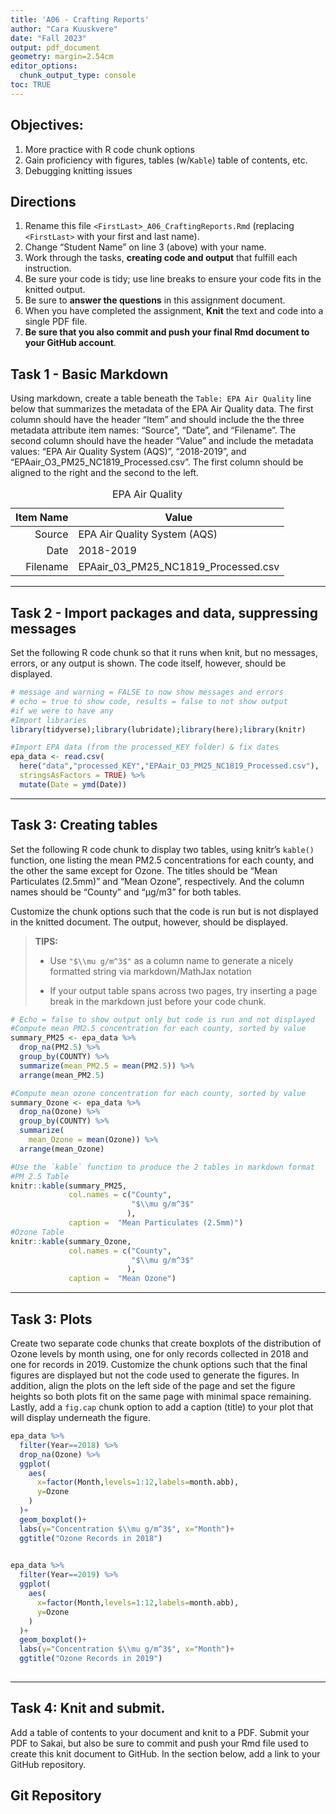 ```yaml
---
title: 'A06 - Crafting Reports'
author: "Cara Kuuskvere" 
date: "Fall 2023"
output: pdf_document
geometry: margin=2.54cm
editor_options: 
  chunk_output_type: console
toc: TRUE
---
```


## Objectives:

1.  More practice with R code chunk options
1.  Gain proficiency with figures, tables (w/`Kable`) table of contents, etc.
1.  Debugging knitting issues

## Directions

1.  Rename this file `<FirstLast>_A06_CraftingReports.Rmd` (replacing `<FirstLast>` with your first and last name).
1.  Change "Student Name" on line 3 (above) with your name.
1.  Work through the tasks, **creating code and output** that fulfill each instruction.
1.  Be sure your code is tidy; use line breaks to ensure your code fits in the knitted output.
1.  Be sure to **answer the questions** in this assignment document.
1.  When you have completed the assignment, **Knit** the text and code into a single PDF file.
1.  **Be sure that you also commit and push your final Rmd document to your GitHub account**.

## Task 1 - Basic Markdown

Using markdown, create a table beneath the `Table: EPA Air Quality` line below that summarizes the metadata of the EPA Air Quality data. The first column should have the header "Item" and should include the the three metadata attribute item names: "Source", "Date", and "Filename". The second column should have the header "Value" and include the metadata values: "EPA Air Quality System (AQS)", "2018-2019", and "EPAair_O3_PM25_NC1819_Processed.csv". The first column should be aligned to the right and the second to the left.

Table: EPA Air Quality



| Item Name     | Value                                 | 
| -------------:| ------------------------------------- | 
| Source        | EPA Air Quality System (AQS)          | 
| Date          | 2018-2019                             | 
| Filename      | EPAair_03_PM25_NC1819_Processed.csv   |
---

## Task 2 - Import packages and data, suppressing messages

Set the following R code chunk so that it runs when knit, but no messages, errors, or any output is shown. The code itself, however, should be displayed.

```r
# message and warning = FALSE to now show messages and errors 
# echo = true to show code, results = false to not show output 
#if we were to have any
#Import libraries
library(tidyverse);library(lubridate);library(here);library(knitr)

#Import EPA data (from the processed_KEY folder) & fix dates
epa_data <- read.csv(
  here("data","processed_KEY","EPAair_O3_PM25_NC1819_Processed.csv"),
  stringsAsFactors = TRUE) %>% 
  mutate(Date = ymd(Date))

```

---

## Task 3: Creating tables

Set the following R code chunk to display two tables, using knitr's `kable()` function, one listing the mean PM2.5 concentrations for each county, and the other the same except for Ozone. The titles should be "Mean Particulates (2.5mm)" and "Mean Ozone", respectively. And the column names should be "County" and "µg/m3" for both tables.

Customize the chunk options such that the code is run but is not displayed in the knitted document. The output, however, should be displayed.

> **TIPS:**
>
> -   Use `"$\\mu g/m^3$"` as a column name to generate a nicely formatted string via markdown/MathJax notation
>
> -   If your output table spans across two pages, try inserting a page break in the markdown just before your code chunk.


```r
# Echo = false to show output only but code is run and not displayed
#Compute mean PM2.5 concentration for each county, sorted by value
summary_PM25 <- epa_data %>% 
  drop_na(PM2.5) %>% 
  group_by(COUNTY) %>% 
  summarize(mean_PM2.5 = mean(PM2.5)) %>% 
  arrange(mean_PM2.5)

#Compute mean ozone concentration for each county, sorted by value
summary_Ozone <- epa_data %>% 
  drop_na(Ozone) %>% 
  group_by(COUNTY) %>% 
  summarize(
    mean_Ozone = mean(Ozone)) %>% 
  arrange(mean_Ozone)

#Use the `kable` function to produce the 2 tables in markdown format
#PM 2.5 Table
knitr::kable(summary_PM25, 
             col.names = c("County",
                           "$\\mu g/m^3$"
                          ),
             caption =  "Mean Particulates (2.5mm)")
#Ozone Table
knitr::kable(summary_Ozone, 
             col.names = c("County",
                           "$\\mu g/m^3$"
                          ),
             caption =  "Mean Ozone")
```




---

## Task 3: Plots

Create two separate code chunks that create boxplots of the distribution of Ozone levels by month using, one for only records collected in 2018 and one for records in 2019. Customize the chunk options such that the final figures are displayed but not the code used to generate the figures. In addition, align the plots on the left side of the page and set the figure heights so both plots fit on the same page with minimal space remaining. Lastly, add a `fig.cap` chunk option to add a caption (title) to your plot that will display underneath the figure.

```r
epa_data %>%
  filter(Year==2018) %>%
  drop_na(Ozone) %>% 
  ggplot(
    aes(
      x=factor(Month,levels=1:12,labels=month.abb),
      y=Ozone
    )
  )+
  geom_boxplot()+
  labs(y="Concentration $\\mu g/m^3$", x="Month")+
  ggtitle("Ozone Records in 2018")
  
```

```r
epa_data %>%
  filter(Year==2019) %>%
  ggplot(
    aes(
      x=factor(Month,levels=1:12,labels=month.abb),
      y=Ozone
    )
  )+
  geom_boxplot()+
  labs(y="Concentration $\\mu g/m^3$", x="Month")+
  ggtitle("Ozone Records in 2019")
 
```


---
\newpage

## Task 4: Knit and submit.
Add a table of contents to your document and knit to a PDF. Submit your PDF to Sakai, but also be sure to commit and push your Rmd file used to create this knit document to GitHub. In the section below, add a link to your GitHub repository. 

## Git Repository

